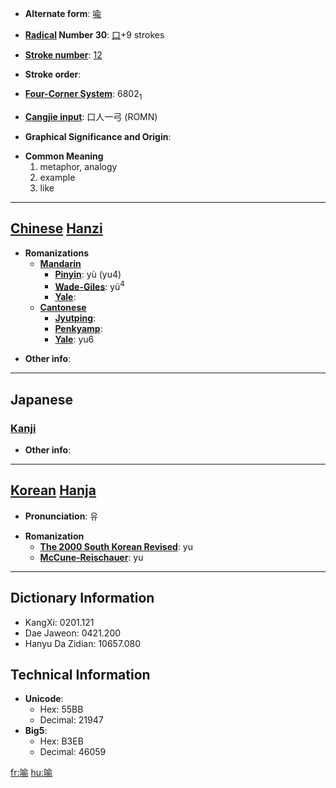 * '''Alternate form''': [[喩]]

* '''[[Wiktionary:Chinese radical index| Radical]] Number 30''': [[Wiktionary:Chinese radical index 口|口]]+9 strokes

* '''[[Wiktionary:Chinese total strokes index|Stroke number]]''': [[Wiktionary:Chinese total strokes index 12|12]]

* '''Stroke order''': 

* '''[[Wiktionary:Chinese four corner index|Four-Corner System]]''': 6802<sub>1</sub>

* '''[[Wiktionary:Chinese Cangjie index|Cangjie input]]''': 口人一弓 (ROMN)

* '''Graphical Significance and Origin''': 

* '''Common Meaning'''
*#metaphor, analogy
*# example
*# like


----

== [[Chinese]] [[Hanzi]] ==

* '''Romanizations'''
** '''[[Mandarin]]'''
*** '''[[Pinyin]]''': yù (yu4)
*** '''[[Wade-Giles]]''': yü<sup>4</sup>
*** '''[[Yale]]''': 
** '''[[Cantonese]]'''
*** '''[[Jyutping]]''':
*** '''[[Penkyamp]]''': 
*** '''[[Yale]]''': yu6

* '''Other info''': 

----

==Japanese==
===[[Kanji]]===
{{kanji|on readings=[[ゆ]] (yu)|kun readings=[[さとす]] (satosu), [[さとる]] (satoru), [[たとえる]] (tatoeru)}}

* '''Other info''':  

----

== [[Korean]] [[Hanja]] ==

* '''Pronunciation''': 유

* '''Romanization'''
** '''[[The 2000 South Korean Revised Romanization|The 2000 South Korean Revised]]''': yu
** '''[[McCune-Reischauer]]''': yu

----

== Dictionary Information ==

* KangXi: 0201.121
* Dae Jaweon: 0421.200
* Hanyu Da Zidian: 10657.080

== Technical Information ==

* '''Unicode''':
** Hex: 55BB
** Decimal: 21947
* '''Big5''':
** Hex: B3EB
** Decimal: 46059

[[fr:喻]]
[[hu:喻]]